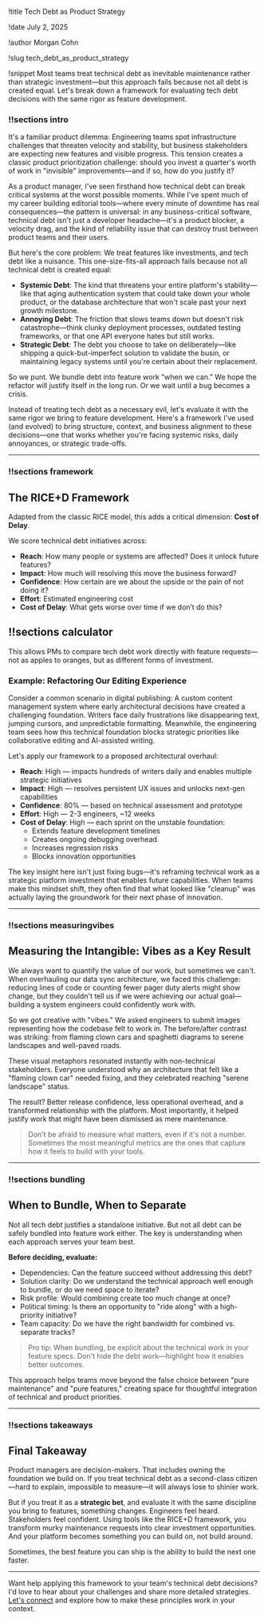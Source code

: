 
!title Tech Debt as Product Strategy

!date July 2, 2025

!author Morgan Cohn

!slug tech_debt_as_product_strategy

!snippet Most teams treat technical debt as inevitable maintenance rather than strategic investment—but this approach fails because not all debt is created equal. Let's break down a framework for evaluating tech debt decisions with the same rigor as feature development.

### !!sections intro

It's a familiar product dilemma: Engineering teams spot infrastructure challenges that threaten velocity and stability, but business stakeholders are expecting new features and visible progress. This tension creates a classic product prioritization challenge: should you invest a quarter's worth of work in "invisible" improvements—and if so, how do you justify it?

As a product manager, I've seen firsthand how technical debt can break critical systems at the worst possible moments. While I've spent much of my career building editorial tools—where every minute of downtime has real consequences—the pattern is universal: in any business-critical software, technical debt isn't just a developer headache—it's a product blocker, a velocity drag, and the kind of reliability issue that can destroy trust between product teams and their users.

But here's the core problem: We treat features like investments, and tech debt like a nuisance.
This one-size-fits-all approach fails because not all technical debt is created equal:
* **Systemic Debt**: The kind that threatens your entire platform's stability—like that aging authentication system that could take down your whole product, or the database architecture that won't scale past your next growth milestone.
* **Annoying Debt**: The friction that slows teams down but doesn't risk catastrophe—think clunky deployment processes, outdated testing frameworks, or that one API everyone hates but still works.
* **Strategic Debt**: The debt you choose to take on deliberately—like shipping a quick-but-imperfect solution to validate the busin, or maintaining legacy systems until you're certain about their replacement.

So we punt. We bundle debt into feature work "when we can." We hope the refactor will justify itself in the long run. Or we wait until a bug becomes a crisis.

Instead of treating tech debt as a necessary evil, let's evaluate it with the same rigor we bring to feature development. Here's a framework I've used (and evolved) to bring structure, context, and business alignment to these decisions—one that works whether you're facing systemic risks, daily annoyances, or strategic trade-offs.
***
### !!sections framework
## The RICE+D Framework
Adapted from the classic RICE model, this adds a critical dimension: **Cost of Delay**.

We score technical debt initiatives across:
* **Reach**: How many people or systems are affected? Does it unlock future features?
* **Impact**: How much will resolving this move the business forward?
* **Confidence**: How certain are we about the upside or the pain of not doing it?
* **Effort**: Estimated engineering cost
* **Cost of Delay**: What gets worse over time if we don’t do this?

## !!sections calculator

<RicedCalculator />

This allows PMs to compare tech debt work directly with feature requests—not as apples to oranges, but as different forms of investment.
### Example: Refactoring Our Editing Experience
Consider a common scenario in digital publishing: A custom content management system where early architectural decisions have created a challenging foundation. Writers face daily frustrations like disappearing text, jumping cursors, and unpredictable formatting. Meanwhile, the engineering team sees how this technical foundation blocks strategic priorities like collaborative editing and AI-assisted writing.

Let's apply our framework to a proposed architectural overhaul:
* **Reach**: High — impacts hundreds of writers daily and enables multiple strategic initiatives
* **Impact**: High — resolves persistent UX issues and unlocks next-gen capabilities
* **Confidence**: 80% — based on technical assessment and prototype
* **Effort**: High — 2-3 engineers, ~12 weeks
* **Cost of Delay**: High — each sprint on the unstable foundation:
  * Extends feature development timelines
  * Creates ongoing debugging overhead
  * Increases regression risks
  * Blocks innovation opportunities

The key insight here isn't just fixing bugs—it's reframing technical work as a strategic platform investment that enables future capabilities. When teams make this mindset shift, they often find that what looked like "cleanup" was actually laying the groundwork for their next phase of innovation.
***
### !!sections measuringvibes
## Measuring the Intangible: Vibes as a Key Result

We always want to quantify the value of our work, but sometimes we can't. When overhauling our data sync architecture, we faced this challenge: reducing lines of code or counting fewer pager duty alerts might show change, but they couldn't tell us if we were achieving our actual goal—building a system engineers could confidently work with.

So we got creative with "vibes." We asked engineers to submit images representing how the codebase felt to work in. The before/after contrast was striking: from flaming clown cars and spaghetti diagrams to serene landscapes and well-paved roads.

These visual metaphors resonated instantly with non-technical stakeholders. Everyone understood why an architecture that felt like a "flaming clown car" needed fixing, and they celebrated reaching "serene landscape" status.

The result? Better release confidence, less operational overhead, and a transformed relationship with the platform. Most importantly, it helped justify work that might have been dismissed as mere maintenance.
> Don't be afraid to measure what matters, even if it's not a number. Sometimes the most meaningful metrics are the ones that capture how it feels to build with your tools.
***
### !!sections bundling
## When to Bundle, When to Separate
Not all tech debt justifies a standalone initiative. But not all debt can be safely bundled into feature work either. The key is understanding when each approach serves your team best.

**Before deciding, evaluate:**
* Dependencies: Can the feature succeed without addressing this debt?
* Solution clarity: Do we understand the technical approach well enough to bundle, or do we need space to iterate?
* Risk profile: Would combining create too much change at once?
* Political timing: Is there an opportunity to "ride along" with a high-priority initiative?
* Team capacity: Do we have the right bandwidth for combined vs. separate tracks?

> Pro tip: When bundling, be explicit about the technical work in your feature specs. Don't hide the debt work—highlight how it enables better outcomes.

This approach helps teams move beyond the false choice between "pure maintenance" and "pure features," creating space for thoughtful integration of technical and product priorities.
***
### !!sections takeaways
## Final Takeaway
Product managers are decision-makers. That includes owning the foundation we build on. If you treat technical debt as a second-class citizen—hard to explain, impossible to measure—it will always lose to shinier work.

But if you treat it as a **strategic bet**, and evaluate it with the same discipline you bring to features, something changes. Engineers feel heard. Stakeholders feel confident. Using tools like the RICE+D framework, you transform murky maintenance requests into clear investment opportunities. And your platform becomes something you can build on, not build around.

Sometimes, the best feature you can ship is the ability to build the next one faster.
***
Want help applying this framework to your team's technical debt decisions? I'd love to hear about your challenges and share more detailed strategies. [Let's connect](mailto:hello@handlewithcare.dev) and explore how to make these principles work in your context.
